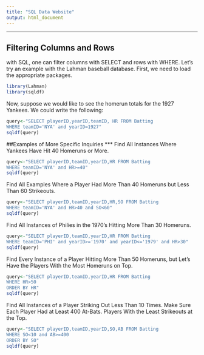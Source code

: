 ```yaml
---
title: "SQL Data Website"
output: html_document
---
```

***
## Filtering Columns and Rows

with SQL, one can filter columns with SELECT and rows with WHERE. Let's try an example with the Lahman baseball database. First, we need to load the appropriate packages. 

```r
library(Lahman)
library(sqldf)
```


Now, suppose we would like to see the homerun totals for the 1927 Yankees. We could write the following:
```r
query<-"SELECT playerID,yearID,teamID, HR FROM Batting
WHERE teamID='NYA' and yearID=1927"
sqldf(query)
```
##Examples of More Specific Inquiries 
***
Find All Instances Where Yankees Have Hit 40 Homeruns or More.
```r
query<-"SELECT playerID,teamID,yearID,HR FROM Batting
WHERE teamID='NYA' and HR>=40"
sqldf(query)

```
Find All Examples Where a Player Had More Than 40 Homeruns but Less Than 60 Strikeouts.
```r
query<-"SELECT playerID,teamID,yearID,HR,SO FROM Batting
WHERE teamID='NYA' and HR>40 and SO<60"
sqldf(query)
```
Find All Instances of Philies in the 1970's Hitting More Than 30 Homeruns.
```r
query<-"SELECT playerID,teamID,yearID,HR FROM Batting
WHERE teamID='PHI' and yearID>='1970' and yearID<='1979' and HR>30"
sqldf(query) 
```
Find Every Instance of a Player Hitting More Than 50 Homeruns, but Let's Have the Players With the Most Homeruns on Top.
```r
query<-"SELECT playerID,teamID,yearID,HR FROM Batting
WHERE HR>50 
ORDER BY HR"
sqldf(query) 
```
Find All Instances of a Player Striking Out Less Than 10 Times. Make Sure Each Player Had at Least 400 At-Bats. Players With the Least Strikeouts at the Top. 
```r
query<-"SELECT playerID,teamID,yearID,SO,AB FROM Batting
WHERE SO<10 and AB>=400
ORDER BY SO"
sqldf(query)
```

